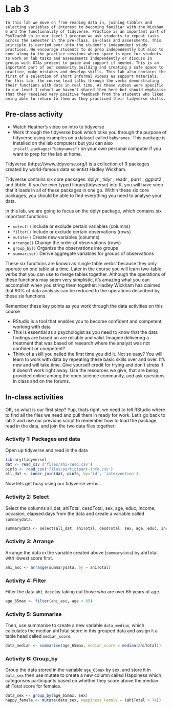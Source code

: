 # Lab 3

```block
In this lab we move on from reading data in, joining tibbles and selecting variables of interest to becoming familiar with the Wickham 6 and the functionality of tidyverse. Practice is an important part of PsyTeachR so in our level 1 program we ask students to repeat tasks across the semester in the pre-class, in-class and assessments. This principle is carried over into the student's independent study practices. We encourage students to do prep independently but also to come along to the practice sessions where space is open for students to work on lab tasks and assessments independently or discuss in groups with GTAs present to guide and support if needed. This is an important part of our community building and creating a safe space to practice, make mistakes and develop skills. This lab also contains the first of a selection of short informal videos as support materials. For this lab, the course lead talks through the verbs demonstrating their functions with data in real time. As these videos were specific to our level 1 cohort we haven't shared them here but should emphasise that they received very positive feedback from the students who liked being able to return to them as they practiced their tidyverse skills.
```

## Pre-class activity
* Watch Heather's video on intro to tidyverse
* Work through the tidyverse book which talks you through the purpose of tidyverse using examples on a dataset called `babynames`. This package is installed on the lab computers but you can also `install.packages("babynames")` on your own personal computer if you want to prep for the lab at home. 

Tidyverse (https://www.tidyverse.org/) is a collection of R packages created by world-famous data scientist Hadley Wickham. 

Tidyverse contains six core packages:  dplyr , tidyr , readr ,  purrr ,  ggplot2 , and tibble. If you've ever typed library(tidyverse) into R, you will have seen that it loads in all of these packages in one go. Within these six core packages, you should be able to find everything you need to analyse your data. 

In this lab, we are going to focus on the dplyr package, which contains six important functions: 

* `select()` Include or exclude certain variables (columns)
* `filter()` Include or exclude certain observations (rows)
* `mutate()` Create new variables (columns)
* `arrange()` Change the order of observations (rows)
* `group_by()` Organize the observations into groups
* `summarise()` Derive aggregate variables for groups of observations

These six functions are known as ’single table verbs’ because they only operate on one table at a time. Later in the course you will learn two-table verbs that you can use to merge tables together. Although the operations of these functions may seem very simplistic, it’s amazing what you can accomplish when you string them together: Hadley Wickham has claimed that 90% of data analysis can be reduced to the operations described by these six functions. 

Remember these key points as you work through the data activities on this course

* RStudio is a tool that enables you to become confident and competent working with data
* This is essential as a psychologist as you need to know that the data findings are based on are reliable and valid. Imagine delivering a treatment that was based on research where the analyst was not confident or competent?
* Think of a skill you nailed the first time you did it. Not so easy? You will learn to work with data by repeating these basic skills over and over. It's new and will take time. Give yourself credit for trying and don't stress if it doesn't work right away. Use the resources we give, that are being provided online among the open science community, and ask questions in class and on the forums. 


## In-class activities

OK, so what is our first step? Yup, thats right, we need to tell RStudio where to find all the files we need and pull them in ready for work. Let's go back to lab 2 and use our previous script to remember how to load the package, read in the data, and join the two data files together:

### Activity 1: Packages and data  
Open up tidyverse and read in the data

```r
library(tidyverse)
dat <- read_csv ('files/ahi-cesd.csv')
pinfo <- read_csv('files/participant-info.csv')
all_dat <- inner_join(dat, pinfo, by='id', 'intervention')
```

Now lets get busy using our tidyverse verbs...

### Activity 2: Select  
Select the columns all_dat, ahiTotal, cesdTotal, sex, age, educ, income, occasion, elapsed.days from the data and create a variable called ```summarydata```. 
```r
summarydata <- select(all_dat, ahiTotal, cesdTotal, sex, age, educ, income, occasion, elapsed.days)
```

### Activity 3: Arrange  
Arrange the data in the variable created above (```summarydata```) by ahiTotal with lowest score first. 
```r
ahi_asc <- arrange(summarydata, by = ahiTotal)
```

### Activity 4: Filter  
Filter the data ```ahi_desc``` by taking out those who are over 65 years of age.  
```r
age_65max <- filter(ahi_asc, age < 65)
```

### Activity 5: Summarise  
Then, use summarise to create a new variable ```data_median```, which calculates the median ahiTotal score in this grouped data and assign it a table head called ```median_score```.
```r
data_median <- summarise(age_65max, median_score = median(ahiTotal))
```

### Activity 6: Group_by  
Group the data stored in the variable ```age_65max``` by sex, and store it in ```data_sex``` then use mutate to create a new column called Happiness which categorises participants based on whether they score above the median ahiTotal score for females.
```r
data_sex <- group_by(age_65max, sex)
happy_female <- mutate(data_sex, Happiness_Female = (ahiTotal > 74))
```




